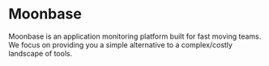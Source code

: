 
# Moonbase

Moonbase is an application monitoring platform built for fast moving teams. We focus on providing you a simple alternative to a complex/costly landscape of tools.

<Cards>
  <Card title="Quickstart" href="/quickstart" />
  <Card title="Teams" href="/teams" />
  <Card title="Personal Accounts" href="/personal-accounts" />
  <Card title="Subscriptions" href="/subscriptions" />
  <Card title="Logging" href="/logs" />
  <Card title="Alerting" href="/alerting" />
  <Card title="MQL" href="/mql" />
  <Card title="Moonbase SDKs" href="/sdks" />
  <Card title="Moonbase Libraries" href="/libraries" />
  <Card title="API docs" href="/api-docs/about" />
</Cards>
